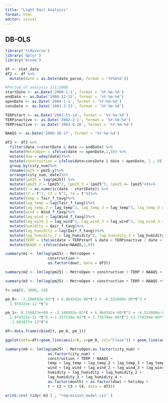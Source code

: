 ```yaml
---
title: "Light Rail Analysis"
format: html
editor: visual
---
```


## DB-OLS

```r
library('tidyverse')
library('dplyr')
library('broom')
```

```r

df <- stat_data
df2 <- df %>%
  mutate(date = as.Date(date_parse, format = '%Y%m%d'))
```

```r
#Period of analysis 1/1/2000
startDate <- as.Date('2000-1-1', format = '%Y-%m-%d')
endDate <- as.Date('2008-12-31', format = '%Y-%m-%d')
openDate <- as.Date('2004-1-1', format = '%Y-%m-%d')
consDate <- as.Date('2001-3-13', format = '%Y-%m-%d')

TERPstart <- as.Date('2001-11-14', format = '%Y-%m-%d')
TERPinactive <- as.Date('2002-2-1', format = '%Y-%m-%d')
TERPreactive <- as.Date('2003-6-26', format = '%Y-%m-%d')

NAAQS <- as.Date('2006-10-17', format = '%Y-%m-%d')
```

```r
df3 <- df2 %>%
  filter(date >=startDate & date <= endDate) %>%
  mutate(MetroOpen = ifelse(date >= openDate,1,0)) %>%
  mutate(dow = wday(date))%>%
  mutate(construction = ifelse(date>consDate & date < openDate, 1 , 0)) %>%
  group_by(city_num)%>%
  rename(pm25 = pm25.y)%>%
  arrange(city_num, date)%>%
  mutate(lpm25 = lag(pm25)) %>%
  mutate(lpm25_2 = lpm25^2, lpm25_3 = lpm25^3, lpm25_4= lpm25^4)%>%
  mutate(t = as.numeric(date - startDate)) %>%
  mutate(t2 = t^2, t3 = t^3, t4 = t^4)%>%
  mutate(temp = Tair_f_tavg)%>%
  mutate(lag_temp = lag(Tair_f_tavg))%>%
  mutate(lag_temp_2 = lag_temp^2, lag_temp_3 = lag_temp^3, lag_temp_4 = lag_temp^4) %>%
  mutate(wind = Wind_f_tavg)%>%
  mutate(lag_wind = lag(Wind_f_tavg))%>%
  mutate(lag_wind_2 = lag_wind^2, lag_wind_3 = lag_wind^3, lag_wind_4 = lag_wind^4)%>%
  mutate(humidity = Qair_f_tavg)%>%
  mutate(lag_humidity = lag(Qair_f_tavg))%>%
  mutate(lag_humidity_2 = lag_humidity^2, lag_humidity_3 = lag_humidity^3, lag_humidity_4 = lag_humidity^4)%>%
  mutate(TERP = ifelse(date > TERPstart & date < TERPinactive | date > TERPreactive,1,0)) %>%
  mutate(NAAQS = ifelse(date>NAAQS,1,0))
```

```r
summary(m1 <- lm(log(pm25) ~ MetroOpen +
                   construction +
                   as.factor(dow), data = df3))

summary(m2 <- lm(log(pm25) ~ MetroOpen + construction + TERP + NAAQS + temp + lag_temp + lag_temp_2 + lag_temp_3 + lag_temp_4 + wind + lag_wind + lag_wind_2 + lag_wind_3 + lag_wind_4 + humidity + lag_humidity + lag_humidity_2 + lag_humidity_3 + lag_humidity_4 + as.factor(month) + as.factor(dow) + holiday + t + t2 + t3 + t4 + t:MetroOpen + t2:MetroOpen + t3:MetroOpen + t4:MetroOpen, data = df3))

summary(m3 <- lm(log(pm25) ~ MetroOpen + construction + TERP + NAAQS +temp + lag_temp + lag_temp_2 + lag_temp_3 + lag_temp_4 + wind + lag_wind + lag_wind_2 + lag_wind_3 + lag_wind_4 + humidity + lag_humidity + lag_humidity_2 + lag_humidity_3 + lag_humidity_4 + as.factor(month) + as.factor(dow) + holiday + t + t2 + t3 + t4, data = df3))
```

```r
t<-seq(0, 3000, 10)

pm_0<- -2.188892e-03*t + 6.964582e-06*t^2 + -6.552888e-09*t^3 + 
  1.974321e-12 *t^4

pm_1<- 8.116823e+00 + -2.188892e-03*t + 6.964582e-06*t^2 + -6.552888e-09*t^3 + 
  1.974321e-12 *t^4 +-1.257239e-02*t + 2.776794e-06*t^2 +3.770394e-09*t^3 + 
  -1.683477e-12*t^4

df<-data.frame(cbind(t, pm_0, pm_1))

ggplot(data=df)+geom_line(aes(x=t, y=pm_0, col="Close")) + geom_line(aes(x=t, y=pm_1, col="Open"))
```

```r
summary(m4 <- lm(log(pm25) ~ MetroOpen:as.factor(city_num) + 
                   as.factor(city_num) +
                   construction + TERP + NAAQS +
                   temp + lag_temp + lag_temp_2 + lag_temp_3 + lag_temp_4 + 
                   wind + lag_wind + lag_wind_2 + lag_wind_3 + lag_wind_4 +
                   humidity + lag_humidity + lag_humidity_2 + 
                   lag_humidity_3 + lag_humidity_4 + 
                   as.factor(month) + as.factor(dow) + holiday + 
                   t + t2 + t3 + t4, data = df3))
```

```r
write.csv( tidy( m3 ) , "regression_model.csv" )
```

